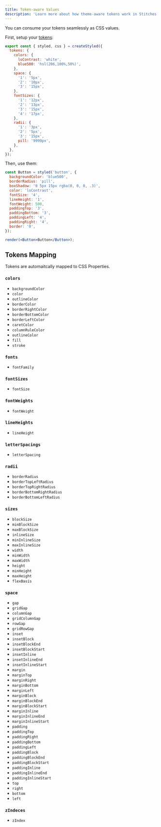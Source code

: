 ```yaml
---
title: Token-aware Values
description: 'Learn more about how theme-aware tokens work in Stitches.'
---
```


You can consume your tokens seamlessly as CSS values.

First, setup your [tokens](/docs/tokens):

```jsx
export const { styled, css } = createStyled({
  tokens: {
    colors: {
      loContrast: 'white',
      blue500: 'hsl(206,100%,50%)',
    },
    space: {
      '1': '5px',
      '2': '10px',
      '3': '15px',
    },
    fontSizes: {
      '1': '12px',
      '2': '13px',
      '3': '15px',
      '4': '17px',
    },
    radii: {
      '1': '3px',
      '2': '5px',
      '3': '15px',
      pill: '9999px',
    },
  },
});
```

Then, use them:

```jsx live manual
const Button = styled('button', {
  backgroundColor: 'blue500',
  borderRadius: 'pill',
  boxShadow: '0 5px 15px rgba(0, 0, 0, .3)',
  color: 'loContrast',
  fontSize: '4',
  lineHeight: '1',
  fontWeight: 500,
  paddingTop: '3',
  paddingBottom: '3',
  paddingLeft: '4',
  paddingRight: '4',
  border: '0',
});

render(<Button>Button</Button>);
```

## Tokens Mapping

Tokens are automaitcally mapped to CSS Properties.

### `colors`

- `backgroundColor`
- `color`
- `outlineColor`
- `borderColor`
- `borderRightColor`
- `borderBottomColor`
- `borderLeftColor`
- `caretColor`
- `columnRuleColor`
- `outlineColor`
- `fill`
- `stroke`

### `fonts`

- `fontFamily`

### `fontSizes`

- `fontSize`

### `fontWeights`

- `fontWeight`

### `lineHeights`

- `lineHeight`

### `letterSpacings`

- `letterSpacing`

### `radii`

- `borderRadius`
- `borderTopLeftRadius`
- `borderTopRightRadius`
- `borderBottomRightRadius`
- `borderBottomLeftRadius`

### `sizes`

- `blockSize`
- `minBlockSize`
- `maxBlockSize`
- `inlineSize`
- `minInlineSize`
- `maxInlineSize`
- `width`
- `minWidth`
- `maxWidth`
- `height`
- `minHeight`
- `maxHeight`
- `flexBasis`

### `space`

- `gap`
- `gridGap`
- `columnGap`
- `gridColumnGap`
- `rowGap`
- `gridRowGap`
- `inset`
- `insetBlock`
- `insetBlockEnd`
- `insetBlockStart`
- `insetInline`
- `insetInlineEnd`
- `insetInlineStart`
- `margin`
- `marginTop`
- `marginRight`
- `marginBottom`
- `marginLeft`
- `marginBlock`
- `marginBlockEnd`
- `marginBlockStart`
- `marginInline`
- `marginInlineEnd`
- `marginInlineStart`
- `padding`
- `paddingTop`
- `paddingRight`
- `paddingBottom`
- `paddingLeft`
- `paddingBlock`
- `paddingBlockEnd`
- `paddingBlockStart`
- `paddingInline`
- `paddingInlineEnd`
- `paddingInlineStart`
- `top`
- `right`
- `bottom`
- `left`

### `zIndeces`

- `zIndex`
